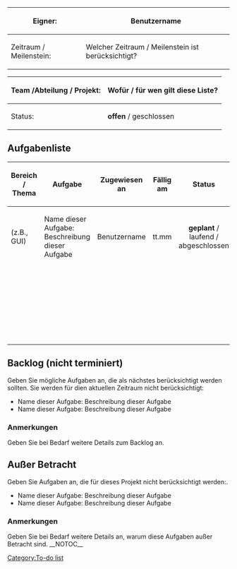 <div class="databox">
<div class="tbl">
{|
|-
!Eigner:
|Benutzername
|-
!Zeitraum / Meilenstein:
|Welcher Zeitraum / Meilenstein ist berücksichtigt?
|}
</div>
<div class="tbl">
{| 
|-
!Team /Abteilung / Projekt:
|Wofür / für wen gilt diese Liste?
|-
!Status:
| class="select" |'''offen''' / geschlossen
|}
</div>
</div>

==Aufgabenliste==
{| class="wikitable sortable" style="width:100%;"
!Bereich / Thema
!Aufgabe
!Zugewiesen an
! style="vertical-align:middle;text-align:center;" |Fällig am
! style="vertical-align:middle;text-align:center;" |Status
! style="vertical-align:middle;text-align:center;" |Priorität
|-
|(z.B., GUI)
|Name dieser Aufgabe:  Beschreibung dieser Aufgabe
|Benutzername
| style="vertical-align:middle;text-align:center;" |tt.mm
| style="vertical-align:middle;text-align:center;" |'''geplant''' / laufend / abgeschlossen
| style="vertical-align:middle;text-align:center;" |1
|-
|
|
|
| style="vertical-align:middle;text-align:center;" |
| style="vertical-align:middle;text-align:center;" |
| style="vertical-align:middle;text-align:center;" |2
|-
|
|
|
| style="vertical-align:middle;text-align:center;" |
| style="vertical-align:middle;text-align:center;" |
| style="vertical-align:middle;text-align:center;" |1
|-
|
|
|
| style="vertical-align:middle;text-align:center;" |
| style="vertical-align:middle;text-align:center;" |
| style="vertical-align:middle;text-align:center;" |3
|}

==Backlog (nicht terminiert)==
Geben Sie mögliche Aufgaben an, die als nächstes berücksichtigt werden sollten. Sie werden  für dien aktuellen Zeitraum nicht berücksichtigt:
*Name dieser Aufgabe: Beschreibung dieser Aufgabe
*Name dieser Aufgabe: Beschreibung dieser Aufgabe

===Anmerkungen===
Geben Sie bei Bedarf weitere Details zum Backlog an.

==Außer Betracht==
Geben Sie Aufgaben an, die für dieses Projekt nicht berücksichtigt werden:.
*Name dieser Aufgabe: Beschreibung dieser Aufgabe
*Name dieser Aufgabe: Beschreibung dieser Aufgabe

=== Anmerkungen ===
Geben Sie bei Bedarf weitere Details an, warum diese Aufgaben außer Betracht sind.
__NOTOC__
[[Category:To-do list]]